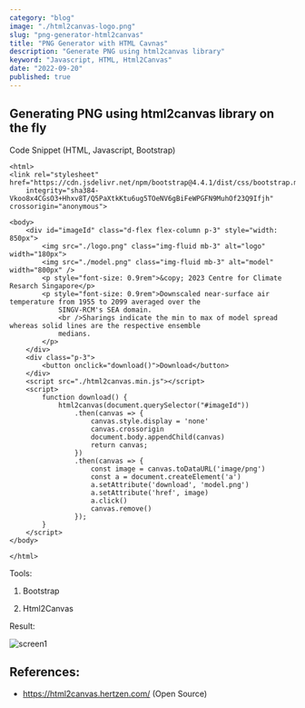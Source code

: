 ```yaml
---
category: "blog"
image: "./html2canvas-logo.png"
slug: "png-generator-html2canvas"
title: "PNG Generator with HTML Cavnas"
description: "Generate PNG using html2canvas library"
keyword: "Javascript, HTML, Html2Canvas"
date: "2022-09-20"
published: true
---
```


## Generating PNG using html2canvas library on the fly

Code Snippet (HTML, Javascript, Bootstrap)

```
<html>
<link rel="stylesheet" href="https://cdn.jsdelivr.net/npm/bootstrap@4.4.1/dist/css/bootstrap.min.css"
    integrity="sha384-Vkoo8x4CGsO3+Hhxv8T/Q5PaXtkKtu6ug5TOeNV6gBiFeWPGFN9MuhOf23Q9Ifjh" crossorigin="anonymous">

<body>
    <div id="imageId" class="d-flex flex-column p-3" style="width: 850px">
        <img src="./logo.png" class="img-fluid mb-3" alt="logo" width="180px">
        <img src="./model.png" class="img-fluid mb-3" alt="model" width="800px" />
        <p style="font-size: 0.9rem">&copy; 2023 Centre for Climate Resarch Singapore</p>
        <p style="font-size: 0.9rem">Downscaled near-surface air temperature from 1955 to 2099 averaged over the
            SINGV-RCM's SEA domain.
            <br />Sharings indicate the min to max of model spread whereas solid lines are the respective ensemble
            medians.
        </p>
    </div>
    <div class="p-3">
        <button onclick="download()">Download</button>
    </div>
    <script src="./html2canvas.min.js"></script>
    <script>
        function download() {
            html2canvas(document.querySelector("#imageId"))
                .then(canvas => {
                    canvas.style.display = 'none'
                    canvas.crossorigin
                    document.body.appendChild(canvas)
                    return canvas;
                })
                .then(canvas => {
                    const image = canvas.toDataURL('image/png')
                    const a = document.createElement('a')
                    a.setAttribute('download', 'model.png')
                    a.setAttribute('href', image)
                    a.click()
                    canvas.remove()
                });
        }
    </script>
</body>

</html>
```

Tools:

1. Bootstrap

2. Html2Canvas

Result: 

![screen1](./outcome.png)

## References:

- https://html2canvas.hertzen.com/ (Open Source)